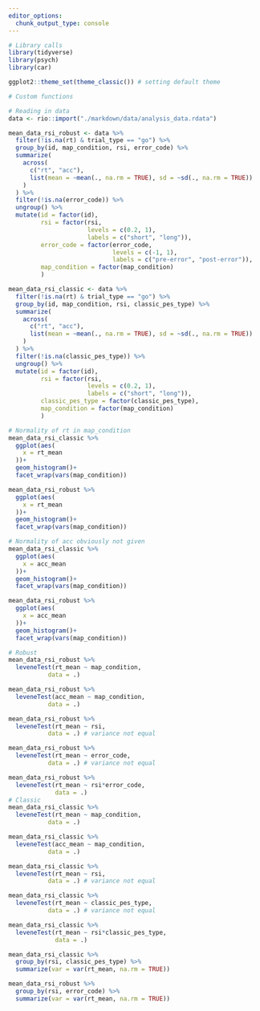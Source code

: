 ```yaml
---
editor_options:
  chunk_output_type: console
---
```

```r
# Library calls
library(tidyverse)
library(psych)
library(car)

ggplot2::theme_set(theme_classic()) # setting default theme
```

```r
# Custom functions

```

```r
# Reading in data
data <- rio::import("./markdown/data/analysis_data.rdata")
```

```r
mean_data_rsi_robust <- data %>% 
  filter(!is.na(rt) & trial_type == "go") %>% 
  group_by(id, map_condition, rsi, error_code) %>%
  summarize(
    across(
      c("rt", "acc"),
      list(mean = ~mean(., na.rm = TRUE), sd = ~sd(., na.rm = TRUE))
    )
  ) %>%
  filter(!is.na(error_code)) %>% 
  ungroup() %>% 
  mutate(id = factor(id),
         rsi = factor(rsi, 
                      levels = c(0.2, 1),
                      labels = c("short", "long")),
         error_code = factor(error_code,
                             levels = c(-1, 1),
                             labels = c("pre-error", "post-error")),
         map_condition = factor(map_condition)
         )

mean_data_rsi_classic <- data %>% 
  filter(!is.na(rt) & trial_type == "go") %>% 
  group_by(id, map_condition, rsi, classic_pes_type) %>%
  summarize(
    across(
      c("rt", "acc"),
      list(mean = ~mean(., na.rm = TRUE), sd = ~sd(., na.rm = TRUE))
    )
  ) %>%
  filter(!is.na(classic_pes_type)) %>% 
  ungroup() %>% 
  mutate(id = factor(id),
         rsi = factor(rsi, 
                      levels = c(0.2, 1),
                      labels = c("short", "long")),
         classic_pes_type = factor(classic_pes_type),
         map_condition = factor(map_condition)
         )

```

```r
# Normality of rt in map_condition
mean_data_rsi_classic %>% 
  ggplot(aes(
    x = rt_mean
  ))+
  geom_histogram()+
  facet_wrap(vars(map_condition))

mean_data_rsi_robust %>% 
  ggplot(aes(
    x = rt_mean
  ))+
  geom_histogram()+
  facet_wrap(vars(map_condition))

# Normality of acc obviously not given
mean_data_rsi_classic %>% 
  ggplot(aes(
    x = acc_mean
  ))+
  geom_histogram()+
  facet_wrap(vars(map_condition))

mean_data_rsi_robust %>% 
  ggplot(aes(
    x = acc_mean
  ))+
  geom_histogram()+
  facet_wrap(vars(map_condition))
```

```r
# Robust
mean_data_rsi_robust %>% 
  leveneTest(rt_mean ~ map_condition, 
           data = .)

mean_data_rsi_robust %>% 
  leveneTest(acc_mean ~ map_condition,
           data = .)

mean_data_rsi_robust %>% 
  leveneTest(rt_mean ~ rsi,
           data = .) # variance not equal

mean_data_rsi_robust %>% 
  leveneTest(rt_mean ~ error_code,
           data = .) # variance not equal

mean_data_rsi_robust %>% 
  leveneTest(rt_mean ~ rsi*error_code,
             data = .)
# Classic
mean_data_rsi_classic %>% 
  leveneTest(rt_mean ~ map_condition, 
           data = .)

mean_data_rsi_classic %>% 
  leveneTest(acc_mean ~ map_condition,
           data = .)

mean_data_rsi_classic %>% 
  leveneTest(rt_mean ~ rsi,
           data = .) # variance not equal

mean_data_rsi_classic %>% 
  leveneTest(rt_mean ~ classic_pes_type,
           data = .) # variance not equal

mean_data_rsi_classic %>% 
  leveneTest(rt_mean ~ rsi*classic_pes_type,
             data = .)
```

```r
mean_data_rsi_classic %>% 
  group_by(rsi, classic_pes_type) %>% 
  summarize(var = var(rt_mean, na.rm = TRUE))

mean_data_rsi_robust %>% 
  group_by(rsi, error_code) %>% 
  summarize(var = var(rt_mean, na.rm = TRUE))
```

